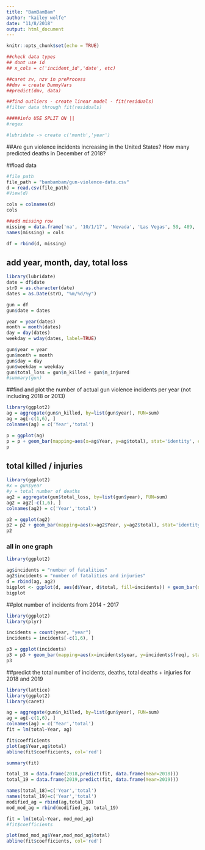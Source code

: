 ```yaml
---
title: "BamBamBam"
author: "kailey wolfe"
date: "11/8/2018"
output: html_document
---
```


```r
knitr::opts_chunk$set(echo = TRUE)
```

```r
##check data types
## dont use id
## x_cols = c('incident_id','date', etc)

##caret zv, nzv in preProcess
##dmv = create DummyVars
##predict(dmv, data)

##find outliers - create linear model - fit(residuals)
#filter data through fit(residuals)

#####info USE SPLIT ON || 
#regex

#lubridate -> create c('month','year')
```
##Are gun violence incidents increasing in the United States? How many predicted deaths in December of 2018?

##load data
```r
#file path
file_path = "bambambam/gun-violence-data.csv"
d = read.csv(file_path)
#View(d)

cols = colnames(d)
cols

##add missing row
missing = data.frame('na', '10/1/17', 'Nevada', 'Las Vegas', 59, 489, 'Mandalay Bay 3950 Blvd S','-','-','Route 91 Harvest Festiva; concert, open fire from 32nd floor. 47 guns seized; TOTAL:59 kill, 489 inj, number shot TBD,girlfriend Marilou Danley POI', '-','Hotel','-',47,'64', '-', '-', '-', '-', '-','-')
names(missing) = cols

df = rbind(d, missing)
```
## add year, month, day, total loss
```r
library(lubridate)
date = df$date
strD = as.character(date)
dates = as.Date(strD, "%m/%d/%y")

gun = df
gun$date = dates

year = year(dates)
month = month(dates)
day = day(dates)
weekday = wday(dates, label=TRUE)

gun$year = year
gun$month = month
gun$day = day
gun$weekday = weekday
gun$total_loss = gun$n_killed + gun$n_injured
#summary(gun)
```

##find and plot the number of actual gun violence incidents per year (not including 2018 or 2013)
```r
library(ggplot2)
ag = aggregate(gun$n_killed, by=list(gun$year), FUN=sum)
ag = ag[-c(1,6), ]
colnames(ag) = c('Year','total')

p = ggplot(ag)
p = p + geom_bar(mapping=aes(x=ag$Year, y=ag$total), stat='identity', color='red', fill='red', width = .25) + xlab("Year") + ylab("total killed") +ggtitle("Number of Deaths from 2014 - 2017") + theme_minimal()
p
```
## total killed / injuries
```r
library(ggplot2)
#x = gun$year
#y = total number of deaths
ag2 = aggregate(gun$total_loss, by=list(gun$year), FUN=sum)
ag2 = ag2[-c(1,6), ]
colnames(ag2) = c('Year','total')

p2 = ggplot(ag2)
p2 = p2 + geom_bar(mapping=aes(x=ag2$Year, y=ag2$total), stat='identity',color='orange', fill='orange', width = .25) + xlab("Year") + ylab("total killed or injured") +ggtitle("Number of Deaths and Injuries from 2014 - 2017") + theme_minimal()
p2
```

### all in one graph 
```r
library(ggplot2)

ag$incidents = "number of fatalities"
ag2$incidents = "number of fatalities and injuries"
d = rbind(ag, ag2)
bigplot <- ggplot(d, aes(d$Year, d$total, fill=incidents)) + geom_bar(stat="identity", position=position_dodge()) + xlab("Year") + ylab("Total") +ggtitle("Fatalities and Injuries 2014 - 2017") + theme_minimal()
bigplot
```
##plot number of incidents from 2014 - 2017
```r
library(ggplot2)
library(plyr)

incidents = count(year, "year")
incidents = incidents[-c(1,6), ]

p3 = ggplot(incidents)
p3 = p3 + geom_bar(mapping=aes(x=incidents$year, y=incidents$freq), stat='identity',color='blue', fill='blue', width = .25) + xlab("Year") + ylab("Gun Violence Incidents") +ggtitle("Gun Violence Incidents from 2014 - 2017") + theme_minimal()
p3
```
##predict the total number of incidents, deaths, total deaths + injuries for 2018 and 2019
```r
library(lattice)
library(ggplot2)
library(caret)

ag = aggregate(gun$n_killed, by=list(gun$year), FUN=sum)
ag = ag[-c(1,6), ]
colnames(ag) = c('Year','total')
fit = lm(total~Year, ag)

fit$coefficients
plot(ag$Year,ag$total)
abline(fit$coefficients, col='red')

summary(fit)
```

```r
total_18 = data.frame(2018,predict(fit, data.frame(Year=2018)))
total_19 = data.frame(2019,predict(fit, data.frame(Year=2019)))

names(total_18)=c('Year','total')
names(total_19)=c('Year','total')
modified_ag = rbind(ag,total_18)
mod_mod_ag = rbind(modified_ag, total_19)

fit = lm(total~Year, mod_mod_ag)
#fit$coefficients

plot(mod_mod_ag$Year,mod_mod_ag$total)
abline(fit$coefficients, col='red')
```
